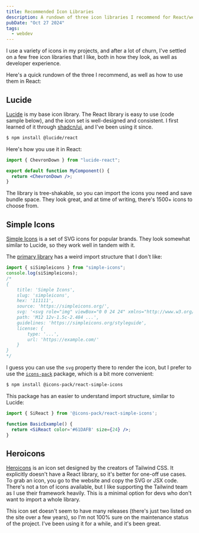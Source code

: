 ```yaml
---
title: Recommended Icon Libraries
description: A rundown of three icon libraries I recommend for React/webdev projects.
pubDate: "Oct 27 2024"
tags:
  - webdev
---
```


I use a variety of icons in my projects, and after a lot of churn, I've settled on a few free icon libraries that I like, both in how they look, as well as developer experience. 

Here's a quick rundown of the three I recommend, as well as how to use them in React:

## Lucide

[Lucide](https://lucide.dev) is my base icon library. The React library is easy to use (code sample below), and the icon set is well-designed and consistent. I first learned of it through [shadcn/ui](/brief-shadcnui-review), and I've been using it since.

```sh
$ npm install @lucide/react
```

Here's how you use it in React:

```jsx title="MyComponent.jsx"
import { ChevronDown } from "lucide-react";

export default function MyComponent() {
  return <ChevronDown />;
}
```

The library is tree-shakable, so you can import the icons you need and save bundle space. They look great, and at time of writing, there's 1500+ icons to choose from.

## Simple Icons

[Simple Icons](https://simpleicons.org) is a set of SVG icons for popular brands. They look somewhat similar to Lucide, so they work well in tandem with it.

The [primary library](https://github.com/simple-icons/simple-icons) has a weird import structure that I don't like:

```jsx
import { siSimpleicons } from "simple-icons";
console.log(siSimpleicons);
/*
{
    title: 'Simple Icons',
    slug: 'simpleicons',
    hex: '111111',
    source: 'https://simpleicons.org/',
    svg: '<svg role="img" viewBox="0 0 24 24" xmlns="http://www.w3.org/2000/svg">...</svg>',
    path: 'M12 12v-1.5c-2.484 ...',
    guidelines: 'https://simpleicons.org/styleguide',
    license: {
        type: '...',
        url: 'https://example.com/'
    }
}
*/
```

I guess you can use the `svg` property there to render the icon, but I prefer to use the [`icons-pack`](https://github.com/icons-pack/react-simple-icons) package, which is a bit more convenient:

```sh
$ npm install @icons-pack/react-simple-icons
```

This package has an easier to understand import structure, similar to Lucide:

```jsx title="BasicExample.jsx"
import { SiReact } from '@icons-pack/react-simple-icons';

function BasicExample() {
  return <SiReact color='#61DAFB' size={24} />;
}
```

## Heroicons

[Heroicons](https://heroicons.com) is an icon set designed by the creators of Tailwind CSS. It explicitly doesn't have a React library, so it's better for one-off use cases. To grab an icon, you go to the website and copy the SVG or JSX code. There's not a ton of icons available, but I like supporting the Tailwind team as I use their framework heavily. This is a minimal option for devs who don't want to import a whole library.

This icon set doesn't seem to have many releases (there's just two listed on the site over a few years), so I'm not 100% sure on the maintenance status of the project. I've been using it for a while, and it's been great.

